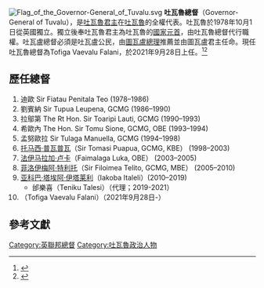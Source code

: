 [[File:Flag_of_the_Governor-General_of_Tuvalu.svg|thumb]]
'''吐瓦魯總督'''（Governor-General of Tuvalu），是[[吐瓦魯君主|吐瓦魯君主]]在[[吐瓦魯|吐瓦魯]]的全權代表。吐瓦魯於1978年10月1日從英國獨立。獨立後奉吐瓦魯君主為吐瓦魯的[[國家元首|國家元首]]，由吐瓦魯總督代行職權。吐瓦盧總督必須是吐瓦盧公民，由[[圖瓦盧總理|圖瓦盧總理]]推薦並由圖瓦盧君主任命。現任吐瓦魯總督為Tofiga Vaevalu Falani，於2021年9月28日上任。<ref>{{Cite web|url= https://www.facebook.com/100685158333735/posts/404659134603001/?d=n|accessdate=13 October 2021|language=en}}</ref><ref>{{Cite web|url=https://twitter.com/Trade69715411/status/1442946038201929732|accessdate=13 October 2021|language=en|title=存档副本|archive-date=2021-10-11|archive-url=https://web.archive.org/web/20211011053304/https://twitter.com/Trade69715411/status/1442946038201929732|dead-url=no}}</ref>

==歷任總督==
# 迪歐 Sir Fiatau Penitala Teo (1978–1986)
# 劉賓納 Sir Tupua Leupena, GCMG (1986–1990)
# 拉鄔第 The Rt Hon. Sir Toaripi Lauti, GCMG (1990–1993)
# 希歐內 The Hon. Sir Tomu Sione, GCMG, OBE (1993–1994)
# 孟努歐拉 Sir Tulaga Manuella, GCMG (1994–1998)
# [[托马西·普瓦普瓦|托马西·普瓦普瓦]]（Sir Tomasi Puapua, GCMG, KBE） (1998–2003)
# [[法伊马拉加·卢卡|法伊马拉加·卢卡]]（Faimalaga Luka, OBE） (2003–2005)
# [[菲洛伊梅阿·特利托|菲洛伊梅阿·特利托]]（Sir Filoimea Telito, GCMG, MBE） (2005–2010)
# [[亚科巴·塔埃阿·伊塔莱利|亚科巴·塔埃阿·伊塔莱利]]（Iakoba Italeli）(2010–2019)
#* 邰樂喜（Teniku Talesi）（代理；2019-2021）
#（Tofiga Vaevalu Falani）（2021年9月28日-）

==參考文獻==
{{reflist}}

{{英联邦王国和自治领君主代表}}
[[Category:英聯邦總督|Category:英聯邦總督]]
[[Category:吐瓦魯政治人物|Category:吐瓦魯政治人物]]